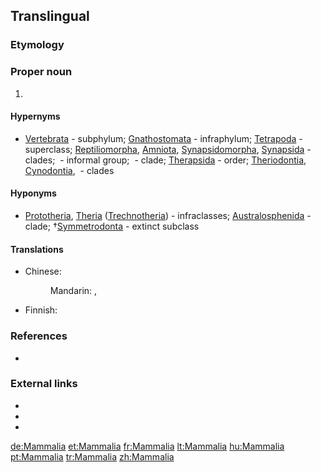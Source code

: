 ==Translingual==

===Etymology===
{{etyl|la|mul}} {{m|la|mamma||breast", "udder}}

===Proper noun===
{{taxoninfl}}

# {{taxon|class|superclass|Tetrapoda|the [[mammal]]s}}

====Hypernyms====
* {{sense|class}} [[Vertebrata]]&nbsp;- subphylum; [[Gnathostomata]]&nbsp;- infraphylum; [[Tetrapoda]]&nbsp;- superclass; [[Reptiliomorpha]], [[Amniota]], [[Synapsidomorpha]], [[Synapsida]]&nbsp;- clades; ''{{taxlink|Pelycosauria|informal group|noshow=1}}''&nbsp;- informal group; ''{{taxlink|Eupelycosauria|clade|noshow=1}}''&nbsp;- clade; [[Therapsida]]&nbsp;- order; [[Theriodontia]], [[Cynodontia]], ''{{taxlink|Mammaliaformes|clade|noshow=1}}''&nbsp;- clades

====Hyponyms====
* {{sense|class}} [[Prototheria]], [[Theria]] ([[Trechnotheria]])&nbsp;- infraclasses; [[Australosphenida]]&nbsp;- clade; †[[Symmetrodonta]]&nbsp;- extinct subclass

====Translations====
{{trans-top|taxonomic class - mammals}}
* Chinese:
*: Mandarin: {{t+|cmn|哺乳綱|sc=Hani}}, {{t|cmn|哺乳纲|tr=bǔrǔgāng|sc=Hani}}
{{trans-mid}}
* Finnish: {{t|fi|nisäkkäät}}
{{trans-bottom}}

===References===
* {{R:Ruggiero}}

===External links===
* {{pedia}}
* {{specieslite}}
* {{comcatlite}}

[[de:Mammalia]]
[[et:Mammalia]]
[[fr:Mammalia]]
[[lt:Mammalia]]
[[hu:Mammalia]]
[[pt:Mammalia]]
[[tr:Mammalia]]
[[zh:Mammalia]]